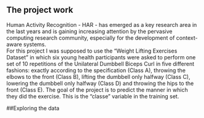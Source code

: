 ## The project work
Human Activity Recognition - HAR - has emerged as a key research area in the last years and is gaining increasing attention by the pervasive computing research community, especially for the development of context-aware systems.  
For this project I was supposed to use the "Weight Lifting Exercises Dataset" in which six young health participants were asked to perform one set of 10 repetitions of the Unilateral Dumbbell Biceps Curl in five different fashions: exactly according to the specification (Class A), throwing the elbows to the front (Class B), lifting the dumbbell only halfway (Class C), lowering the dumbbell only halfway (Class D) and throwing the hips to the front (Class E).
The goal of the project is to predict the manner in which they did the exercise. This is the "classe" variable in the training set.

##Exploring the data


